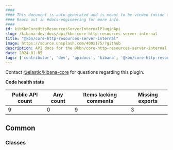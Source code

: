 ```yaml
---
####
#### This document is auto-generated and is meant to be viewed inside our experimental, new docs system.
#### Reach out in #docs-engineering for more info.
####
id: kibKbnCoreHttpResourcesServerInternalPluginApi
slug: /kibana-dev-docs/api/kbn-core-http-resources-server-internal
title: "@kbn/core-http-resources-server-internal"
image: https://source.unsplash.com/400x175/?github
description: API docs for the @kbn/core-http-resources-server-internal plugin
date: 2024-01-05
tags: ['contributor', 'dev', 'apidocs', 'kibana', '@kbn/core-http-resources-server-internal']
---
```




Contact [@elastic/kibana-core](https://github.com/orgs/elastic/teams/kibana-core) for questions regarding this plugin.

**Code health stats**

| Public API count  | Any count | Items lacking comments | Missing exports |
|-------------------|-----------|------------------------|-----------------|
| 9 | 0 | 9 | 3 |

## Common

### Classes
<DocDefinitionList data={kbnCoreHttpResourcesServerInternalObj.common.classes}/>


